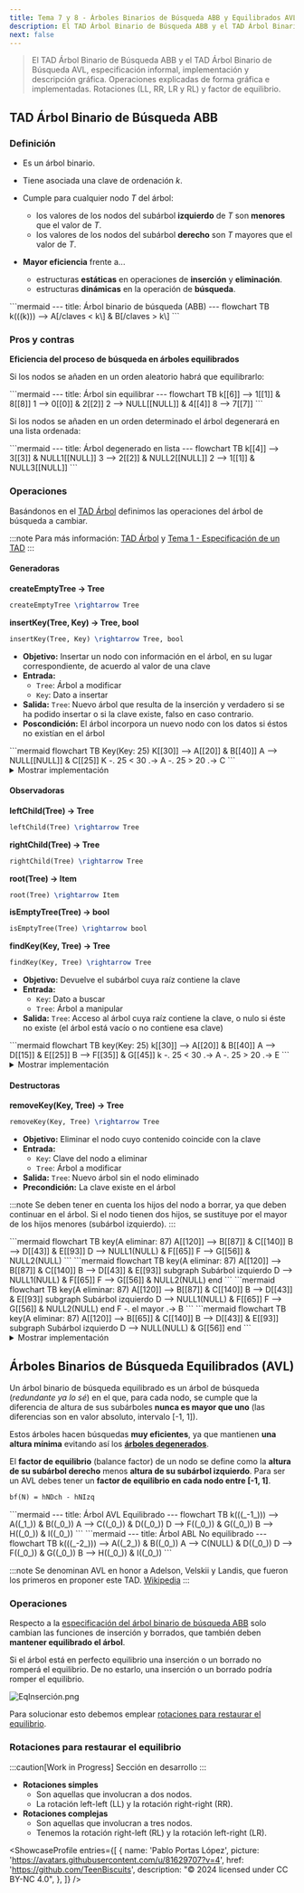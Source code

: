 ```yaml
---
title: Tema 7 y 8 - Árboles Binarios de Búsqueda ABB y Equilibrados AVL
description: El TAD Árbol Binario de Búsqueda ABB y el TAD Árbol Binario de Búsqueda AVL, especificación informal, implementación y descripción gráfica. Operaciones explicadas de forma gráfica e implementadas. Rotaciones (LL, RR, LR y RL) y factor de equilibrio.
next: false
---
```



> El TAD Árbol Binario de Búsqueda ABB y el TAD Árbol Binario de Búsqueda AVL, especificación informal, implementación y descripción gráfica. Operaciones explicadas de forma gráfica e implementadas. Rotaciones (LL, RR, LR y RL) y factor de equilibrio.

## TAD Árbol Binario de Búsqueda ABB

### Definición

- Es un árbol binario.
- Tiene asociada una clave de ordenación _k_.
- Cumple para cualquier nodo _T_ del árbol:
    - los valores de los nodos del subárbol **izquierdo** de _T_ son **menores** que el valor de _T_.
    - los valores de los nodos del subárbol **derecho** son _T_ mayores que el valor de _T_.

- **Mayor eficiencia** frente a...
    - estructuras **estáticas** en operaciones de **inserción** y **eliminación**.
    - estructuras **dinámicas** en la operación de **búsqueda**.

<Mermaid>
```mermaid
---
title: Árbol binario de búsqueda (ABB)
---
flowchart TB
    k(((k))) --> A[/claves < k\] & B[/claves > k\]
```
</Mermaid>

### Pros y contras

**Eficiencia del proceso de búsqueda en árboles equilibrados**

Si los nodos se añaden en un orden aleatorio habrá que equilibrarlo:

<Mermaid>
```mermaid
---
title: Árbol sin equilibrar
---
flowchart TB
    k[[6]] --> 1[[1]] & 8[[8]]
    1 --> 0[[0]] & 2[[2]]
    2 --> NULL[[NULL]] & 4[[4]]
    8 --> 7[[7]]
```
</Mermaid>

Si los nodos se añaden en un orden determinado el árbol degenerará en una lista ordenada:

<Mermaid>
```mermaid
---
title: Árbol degenerado en lista
---
flowchart TB
    k[[4]] -->  3[[3]] & NULL1[[NULL]]
    3 --> 2[[2]] & NULL2[[NULL]]
    2 --> 1[[1]] & NULL3[[NULL]]
```
</Mermaid>

### Operaciones

Basándonos en el [TAD Árbol](/prodos/apuntes/t6-arboles/#operaciones) definimos las operaciones del árbol de búsqueda a cambiar.

:::note
Para más información: [TAD Árbol](/prodos/apuntes/t6-arboles/#tad-árbol-binario) y [Tema 1 - Especificación de un TAD](/prodos/apuntes/t1-tipos-abstractos-de-datos-tad/#especificación-de-un-tad)
:::

#### Generadoras

**createEmptyTree → Tree**

```tex
createEmptyTree \rightarrow Tree
```

**insertKey(Tree, Key) → Tree, bool**

```tex
insertKey(Tree, Key) \rightarrow Tree, bool
```

- **Objetivo:** Insertar un nodo con información en el árbol, en su lugar correspondiente, de acuerdo al valor de una clave
- **Entrada:**
  - `Tree`: Árbol a modificar
  - `Key`: Dato a insertar
- **Salida:** `Tree`: Nuevo árbol que resulta de la inserción y verdadero si se ha podido insertar o si la clave existe, falso en caso contrario.
- **Poscondición:** El árbol incorpora un nuevo nodo con los datos si éstos no existían en el árbol

<Mermaid>
```mermaid
flowchart TB
    Key(Key: 25)
    K[[30]] --> A[[20]] & B[[40]]
    A --> NULL[[NULL]] & C[[25]]
    K -. 25 < 30 .-> A -. 25 > 20 .-> C
```
</Mermaid>

<details>
<summary>Mostrar implementación</summary>

```c title="insertKey.c"
// EN CONSTRUCCIÓN
// COLABORA https://github.com/TeenBiscuits/Pasame-Codigo
```
</details>

#### Observadoras

**leftChild(Tree) → Tree**

```tex
leftChild(Tree) \rightarrow Tree
```

**rightChild(Tree) → Tree**

```tex
rightChild(Tree) \rightarrow Tree
```

**root(Tree) → Item**

```tex
root(Tree) \rightarrow Item
```

**isEmptyTree(Tree) → bool**

```tex
isEmptyTree(Tree) \rightarrow bool
```

**findKey(Key, Tree) → Tree**

```tex
findKey(Key, Tree) \rightarrow Tree
```

- **Objetivo:** Devuelve el subárbol cuya raíz contiene la clave
- **Entrada:**
  - `Key`: Dato a buscar
  - `Tree`: Árbol a manipular
- **Salida:** `Tree`: Acceso al árbol cuya raíz contiene la clave, o nulo si éste no existe (el árbol está vacío o no contiene esa clave)

<Mermaid>
```mermaid
flowchart TB
    key(Key: 25)
    k[[30]] --> A[[20]] & B[[40]]
    A --> D[[15]] & E[[25]]
    B --> F[[35]] & G[[45]]
    k -. 25 < 30 .-> A -. 25 > 20 .-> E
```
</Mermaid>

<details>
<summary>Mostrar implementación</summary>

```c title="findKey.c"
// EN CONSTRUCCIÓN
// COLABORA https://github.com/TeenBiscuits/Pasame-Codigo
```
</details>

#### Destructoras

**removeKey(Key, Tree) → Tree**

```tex
removeKey(Key, Tree) \rightarrow Tree
```

- **Objetivo:** Eliminar el nodo cuyo contenido coincide con la clave
- **Entrada:**
  - `Key`: Clave del nodo a eliminar
  - `Tree`: Árbol a modificar
- **Salida:** `Tree`: Nuevo árbol sin el nodo eliminado
- **Precondición:** La clave existe en el árbol

:::note
Se deben tener en cuenta los hijos del nodo a borrar, ya que deben continuar en el árbol. Si el nodo tienen dos hijos, se sustituye por el mayor de los hijos menores (subárbol izquierdo).
:::

<Mermaid>
```mermaid
flowchart TB
    key(A eliminar: 87)
    A[[120]] --> B[[87]] & C[[140]]
    B --> D[[43]] & E[[93]]
    D --> NULL1(NULL) & F[[65]]
    F --> G[[56]] & NULL2(NULL)
```
</Mermaid>

<Mermaid>
```mermaid
flowchart TB
    key(A eliminar: 87)
    A[[120]] --> B[[87]] & C[[140]]
    B --> D[[43]] & E[[93]]
    subgraph Subárbol izquierdo
        D --> NULL1(NULL) & F[[65]]
        F --> G[[56]] & NULL2(NULL)
    end
```
</Mermaid>

<Mermaid>
```mermaid
flowchart TB
    key(A eliminar: 87)
    A[[120]] --> B[[87]] & C[[140]]
    B --> D[[43]] & E[[93]]
    subgraph Subárbol izquierdo
        D --> NULL1(NULL) & F[[65]]
        F --> G[[56]] & NULL2(NULL)
    end
    F -. el mayor .-> B
```
</Mermaid>

<Mermaid>
```mermaid
flowchart TB
    key(A eliminar: 87)
    A[[120]] --> B[[65]] & C[[140]]
    B --> D[[43]] & E[[93]]
    subgraph Subárbol izquierdo
        D --> NULL(NULL) & G[[56]]
    end
```
</Mermaid>

<details>
<summary>Mostrar implementación</summary>

```c title="removeKey.c"
// EN CONSTRUCCIÓN
// COLABORA https://github.com/TeenBiscuits/Pasame-Codigo
```
</details>

## Árboles Binarios de Búsqueda Equilibrados (AVL)

Un árbol binario de búsqueda equilibrado es un árbol de búsqueda (_redundante ya lo sé_) en el que, para cada
nodo, se cumple que la diferencia de altura de sus subárboles **nunca es mayor que uno** (las diferencias son en valor
absoluto, intervalo [-1, 1]).

Estos árboles hacen búsquedas **muy eficientes**, ya que mantienen **una altura mínima** evitando así los [**árboles
degenerados**](#pros-y-contras).

El **factor de equilibrio** (balance factor) de un nodo se define como la **altura de su subárbol derecho** menos
**altura de su subárbol izquierdo**. Para ser un AVL debes tener un **factor de equilibrio en cada nodo entre [-1, 1]**.

```tex
bf(N) = hNDch - hNIzq
```

<Mermaid>
```mermaid
---
title: Árbol AVL Equilibrado
---
flowchart TB
    k(((_-1_))) --> A((_1_)) & B((_0_))
    A --> C((_0_)) & D((_0_))
    D --> F((_0_)) & G((_0_))
    B --> H((_0_)) & I((_0_))
```
</Mermaid>

<Mermaid>
```mermaid
---
title: Árbol ABL No equilibrado
---
flowchart TB
    k(((_-2_))) --> A((_2_)) & B((_0_))
    A --> C(NULL) & D((_0_))
    D --> F((_0_)) & G((_0_))
    B --> H((_0_)) & I((_0_))
```
</Mermaid>

:::note
Se denominan AVL en honor a Adelson, Velskii y Landis, que fueron los primeros en proponer este TAD. [Wikipedia](https://es.wikipedia.org/wiki/Árbol_AVL)
:::

### Operaciones

Respecto a la [especificación del árbol binario de búsqueda ABB](#abb-operaciones) solo cambian las funciones de
inserción y borrados, que también deben **mantener equilibrado el árbol**.

Si el árbol está en perfecto equilibrio una inserción o un borrado no romperá el equilibrio. De no estarlo, una
inserción o un borrado podría romper el equilibrio.

![EqInserción.png](@assets/prodos/EqInsercion.png)

Para solucionar esto debemos emplear [rotaciones para restaurar el equilibrio](#rotaciones-para-restaurar-el-equilibrio).

### Rotaciones para restaurar el equilibrio

:::caution[Work in Progress]
Sección en desarrollo
:::

- **Rotaciones simples**
    - Son aquellas que involucran a dos nodos.
    - La rotación left-left (LL) y la rotación right-right (RR).
- **Rotaciones complejas**
    - Son aquellas que involucran a tres nodos.
    - Tenemos la rotación right-left (RL) y la rotación left-right (LR).

<ShowcaseProfile
  entries={[
    {
      name: 'Pablo Portas López',
      picture: 'https://avatars.githubusercontent.com/u/81629707?v=4',
      href: 'https://github.com/TeenBiscuits',
      description:
        "© 2024 licensed under CC BY-NC 4.0",
    },
  ]}
/>

